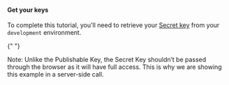 #### Get your keys

To complete this tutorial, you'll need to retrieve your [Secret
key](../../developer-tools/security/authentication#secret-and-publishable-keys) from your `development` environment.

{" "}

<Info>
  Note: Unlike the Publishable Key, the Secret Key shouldn’t be passed through
  the browser as it will have full access. This is why we are showing this
  example in a server-side call.
</Info>
